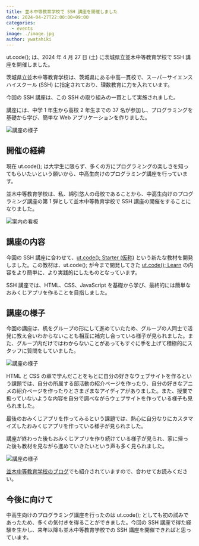 ```yaml
---
title: 並木中等教育学校で SSH 講座を開催しました
date: 2024-04-27T22:00:00+09:00
categories:
  - events
image: ./image.jpg
author: ywatahiki
---
```


ut.code(); は、2024 年 4 月 27 日 (土) に茨城県立並木中等教育学校で SSH 講座を開催しました。

茨城県立並木中等教育学校は、茨城県にある中高一貫校で、スーパーサイエンスハイスクール (SSH) に指定されており、理数教育に力を入れています。

今回の SSH 講座は、この SSH の取り組みの一貫として実施されました。

講座には、中学 1 年生から高校 2 年生までの 37 名が参加し、プログラミングを基礎から学び、簡単な Web アプリケーションを作りました。

![講座の様子](./seminar-scene-1.jpg)

## 開催の経緯

現在 ut.code(); は大学生に限らず、多くの方にプログラミングの楽しさを知ってもらいたいという願いから、中高生向けのプログラミング講座を行っています。

並木中等教育学校は、私、綿引悠人の母校であることから、中高生向けのプログラミング講座の第 1 弾として並木中等教育学校で SSH 講座の開催をすることになりました。

![案内の看板](./signboard.jpg)

## 講座の内容

今回の SSH 講座に合わせて、[ut.code(); Starter (仮称)](https://starter.utcode.net/) という新たな教材を開発しました。この教材は、ut.code(); が今まで開発してきた [ut.code(); Learn](https://learn.utcode.net/) の内容をより簡単に、より実践的にしたものとなっています。

SSH 講座では、HTML、CSS、JavaScript を基礎から学び、最終的には簡単なおみくじアプリを作ることを目指しました。

## 講座の様子

今回の講座は、机をグループの形にして進めていたため、グループの人同士で活発に教え合いわからないことも相互に補完し合っている様子が見られました。また、グループ内だけではわからないことがあってもすぐに手を上げて積極的にスタッフに質問をしていました。

![講座の様子](./seminar-scene-2.jpg)

HTML と CSS の章で学んだことをもとに自分の好きなウェブサイトを作るという課題では、自分の所属する部活動の紹介ページを作ったり、自分の好きなアニメの紹介ページを作ったりとさまざまなアイディアがありました。また、授業で扱っていないような内容を自分で調べながらウェブサイトを作っている様子も見られました。

最後のおみくじアプリを作ってみるという課題では、熱心に自分なりにカスタマイズしたおみくじアプリを作っている様子が見られました。

講座が終わった後もおみくじアプリを作り続けている様子が見られ、家に帰った後も教材を見ながら進めていきたいという声も多く見られました。

![講座の様子](./seminar-scene-3.jpg)

[並木中等教育学校のブログ](https://www.namiki-cs.ibk.ed.jp/announcements/announcements/view/2657/)でも紹介されていますので、合わせてお読みください。

## 今後に向けて

中高生向けのプログラミング講座を行ったのは ut.code(); としても初の試みであったため、多くの気付きを得ることができました。今回の SSH 講座で得た経験を生かし、来年以降も並木中等教育学校での SSH 講座を開催できればと思っています。

